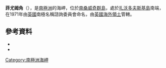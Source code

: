 {{coord|56|20|S|27|33|W|source:GNIS|display=title}}

'''菲尤姆角'''（{{lang-en|Fume Point}}），是[[南極洲|南極洲]]的海岬，位於[[南桑威奇群島|南桑威奇群島]]，處於[[扎沃多夫斯基島|扎沃多夫斯基島]]南端，在1971年由[[英國|英國]]南極名稱諮詢委員會命名，由[[英國海外領土|英國海外領土]]管轄。

==參考資料==
*{{cite gnis | type = antarid | id = 5391| name = Fume Point | accessdate = 2012-04-12}}
*{{usgs-gazetteer|id=5391}}

{{Antarctica-geo-stub}}
[[Category:南極洲海岬|Category:南極洲海岬]]